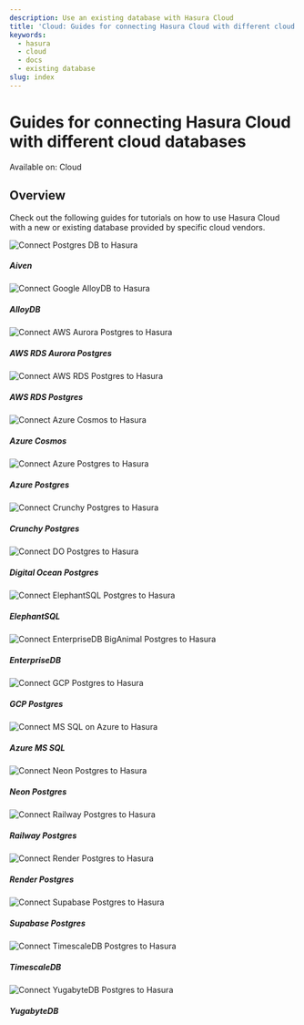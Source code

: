 ```yaml
---
description: Use an existing database with Hasura Cloud
title: 'Cloud: Guides for connecting Hasura Cloud with different cloud databases'
keywords:
  - hasura
  - cloud
  - docs
  - existing database
slug: index
---
```



# Guides for connecting Hasura Cloud with different cloud databases

<div className='badge badge--primary heading-badge'>Available on: Cloud</div>

## Overview

Check out the following guides for tutorials on how to use Hasura Cloud with a new or existing database provided by
specific cloud vendors.

<div className='vendor-table'>
  <VersionedLink to='/databases/connect-db/cloud-databases/aiven'>
    <div className='card-wrapper'>
      <div className='card'>
        <img src={Aiven} title='Aiven Postgres' alt='Connect Postgres DB to Hasura' />
      </div>
      <h5>Aiven</h5>
    </div>
  </VersionedLink>
  <VersionedLink to='/databases/connect-db/cloud-databases/alloy'>
    <div className='card-wrapper'>
      <div className='card'>
        <img src={Alloy} title='Google AlloyDB Postgres' alt='Connect Google AlloyDB to Hasura' />
      </div>
      <h5>AlloyDB</h5>
    </div>
  </VersionedLink>
  <VersionedLink to='/databases/connect-db/cloud-databases/aws-aurora'>
    <div className='card-wrapper'>
      <div className='card'>
        <img src={Aurora} title='AWS Aurora Postgres' alt='Connect AWS Aurora Postgres to Hasura' />
      </div>
      <h5>AWS RDS Aurora Postgres</h5>
    </div>
  </VersionedLink>
  <VersionedLink to='/databases/connect-db/cloud-databases/aws-postgres'>
    <div className='card-wrapper'>
      <div className='card'>
        <img src={RDS} title='AWS RDS Postgres' alt='Connect AWS RDS Postgres to Hasura' />
      </div>
      <h5>AWS RDS Postgres</h5>
    </div>
  </VersionedLink>
  <VersionedLink to='/databases/connect-db/cloud-databases/azure-cosmos'>
    <div className='card-wrapper'>
      <div className='card'>
        <img src={Cosmos} title='Azure Cosmos DB' alt='Connect Azure Cosmos to Hasura' />
      </div>
      <h5>Azure Cosmos</h5>
    </div>
  </VersionedLink>
  <VersionedLink to='/databases/connect-db/cloud-databases/azure'>
    <div className='card-wrapper'>
      <div className='card'>
        <img src={Azure} title='Azure Postgres' alt='Connect Azure Postgres to Hasura' />
      </div>
      <h5>Azure Postgres</h5>
    </div>
  </VersionedLink>
  <VersionedLink to='/databases/connect-db/cloud-databases/crunchy'>
    <div className='card-wrapper'>
      <div className='card'>
        <img src={RollTide} title='Crunchy Postgres' alt='Connect Crunchy Postgres to Hasura' />
      </div>
      <h5>Crunchy Postgres</h5>
    </div>
  </VersionedLink>
  <VersionedLink to='/databases/connect-db/cloud-databases/digital-ocean'>
    <div className='card-wrapper'>
      <div className='card'>
        <img src={DO} title='Digital Ocean Postgres' alt='Connect DO Postgres to Hasura' />
      </div>
      <h5>Digital Ocean Postgres</h5>
    </div>
  </VersionedLink>
  <VersionedLink to='/databases/connect-db/cloud-databases/elephant'>
    <div className='card-wrapper'>
      <div className='card'>
        <img src={Elephant} title='ElephantSQL Postgres' alt='Connect ElephantSQL Postgres to Hasura' />
      </div>
      <h5>ElephantSQL</h5>
    </div>
  </VersionedLink>
  <VersionedLink to='/databases/connect-db/cloud-databases/enterprisedb'>
    <div className='card-wrapper'>
      <div className='card'>
        <img
          src={Enterprise}
          title='EnterpriseDB BigAnimal Postgres'
          alt='Connect EnterpriseDB BigAnimal Postgres to Hasura'
        />
      </div>
      <h5>EnterpriseDB</h5>
    </div>
  </VersionedLink>
  <VersionedLink to='/databases/connect-db/cloud-databases/gcp'>
    <div className='card-wrapper'>
      <div className='card'>
        <img src={GCP} title='GCP Postgres' alt='Connect GCP Postgres to Hasura' />
      </div>
      <h5>GCP Postgres</h5>
    </div>
  </VersionedLink>
  <VersionedLink to='/databases/connect-db/cloud-databases/mssql'>
    <div className='card-wrapper'>
      <div className='card'>
        <img src={MSSQL} title='MS SQL on Azure' alt='Connect MS SQL on Azure to Hasura' />
      </div>
      <h5>Azure MS SQL</h5>
    </div>
  </VersionedLink>
  <VersionedLink to='/databases/connect-db/cloud-databases/neon'>
    <div className='card-wrapper'>
      <div className='card'>
        <img src={Neon} title='Neon Postgres' alt='Connect Neon Postgres to Hasura' />
      </div>
      <h5>Neon Postgres</h5>
    </div>
  </VersionedLink>
  <VersionedLink to='/databases/connect-db/cloud-databases/railway'>
    <div className='card-wrapper'>
      <div className='card'>
        <img src={Railway} title='Railway Postgres' alt='Connect Railway Postgres to Hasura' />
      </div>
      <h5>Railway Postgres</h5>
    </div>
  </VersionedLink>
  <VersionedLink to='/databases/connect-db/cloud-databases/render'>
    <div className='card-wrapper'>
      <div className='card'>
        <img src={Render} title='Render Postgres' alt='Connect Render Postgres to Hasura' />
      </div>
      <h5>Render Postgres</h5>
    </div>
  </VersionedLink>
  <VersionedLink to='/databases/connect-db/cloud-databases/supabase'>
    <div className='card-wrapper'>
      <div className='card'>
        <img src={Supabase} title='Supabase Postgres' alt='Connect Supabase Postgres to Hasura' />
      </div>
      <h5>Supabase Postgres</h5>
    </div>
  </VersionedLink>
  <VersionedLink to='/databases/connect-db/cloud-databases/timescale-cloud'>
    <div className='card-wrapper'>
      <div className='card'>
        <img src={Timescale} title='TimescaleDB Postgres' alt='Connect TimescaleDB Postgres to Hasura' />
      </div>
      <h5>TimescaleDB</h5>
    </div>
  </VersionedLink>
  <VersionedLink to='/databases/connect-db/cloud-databases/yugabyte'>
    <div className='card-wrapper'>
      <div className='card'>
        <img src={Yugabyte} title='YugabyteDB Postgres' alt='Connect YugabyteDB Postgres to Hasura' />
      </div>
      <h5>YugabyteDB</h5>
    </div>
  </VersionedLink>
</div>
